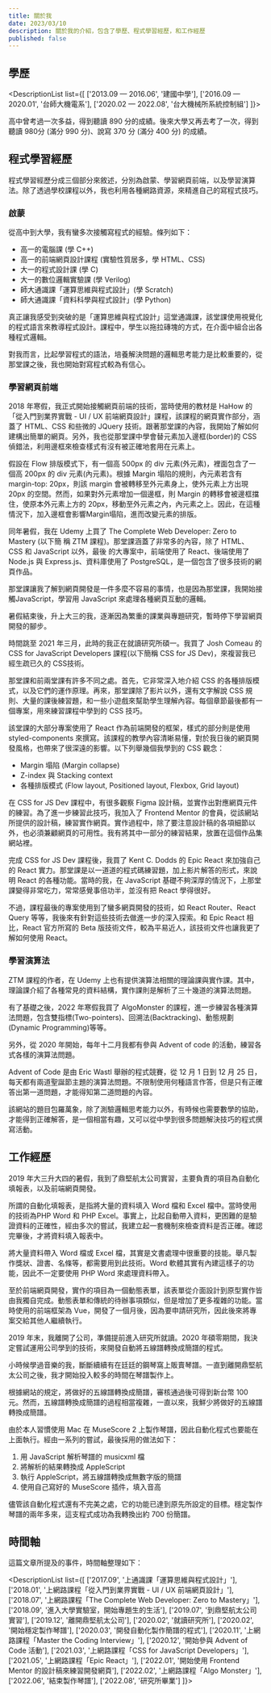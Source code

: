 ```yaml
---
title: 關於我
date: 2023/03/10
description: 關於我的介紹，包含了學歷、程式學習經歷，和工作經歷
published: false
---
```


## 學歷

<DescriptionList list={[
  ['2013.09 — 2016.06', '建國中學'],
  ['2016.09 — 2020.01', '台師大機電系'],
  ['2020.02 — 2022.08', '台大機械所系統控制組']
]}>
</DescriptionList>

高中曾考過一次多益，得到聽讀 890 分的成績。後來大學又再去考了一次，得到聽讀 980分 (滿分 990 分)、說寫 370 分 (滿分 400 分) 的成績。

## 程式學習經歷

程式學習經歷分成三個部分來敘述，分別為啟蒙、學習網頁前端，以及學習演算法。除了透過學校課程以外，我也利用各種網路資源，來精進自己的寫程式技巧。

### 啟蒙

從高中到大學，我有蠻多次接觸寫程式的經驗。條列如下：

- 高一的電腦課 (學 C++)
- 高一的前端網頁設計課程 (實驗性質居多，學 HTML、CSS)
- 大一的程式設計課 (學 C)
- 大一的數位邏輯實驗課 (學 Verilog)
- 師大通識課「運算思維與程式設計」(學 Scratch)
- 師大通識課「資料科學與程式設計」(學 Python)

真正讓我感受到突破的是「運算思維與程式設計」這堂通識課，該堂課使用視覺化的程式語言來教導程式設計。課程中，學生以拖拉磚塊的方式，在介面中組合出各種程式邏輯。

對我而言，比起學習程式的語法，培養解決問題的邏輯思考能力是比較重要的，從那堂課之後，我也開始對寫程式較為有信心。

### 學習網頁前端

2018 年寒假，我正式開始接觸網頁前端的技術，當時使用的教材是 HaHow 的「從入門到業界實戰 - UI / UX 前端網頁設計」課程，該課程的網頁實作部分，涵蓋了 HTML、CSS 和些微的 JQuery 技術。跟著那堂課的內容，我開始了解如何建構出簡單的網頁。另外，我也從那堂課中學會替元素加入邊框(border)的 CSS 偵錯法，利用邊框來檢查樣式有沒有被正確地套用在元素上。

<Sidenote title="不是百分之百有用">

假設在 Flow 排版模式下，有一個高 500px 的 div 元素(外元素)，裡面包含了一個高 200px 的 div 元素(內元素)。根據 Margin 塌陷的規則，內元素若含有 margin-top: 20px，則該 margin 會被轉移至外元素身上，使外元素上方出現 20px 的空間。然而，如果對外元素增加一個邊框，則 Margin 的轉移會被邊框擋住，使原本外元素上方的 20px，移動至外元素之內，內元素之上。因此，在這種情況下，加入邊框會影響Margin塌陷，進而改變元素的排版。

</Sidenote>

同年暑假，我在 Udemy 上買了 The Complete Web Developer: Zero to Mastery (以下簡
稱 ZTM 課程)。那堂課涵蓋了非常多的內容，除了 HTML、CSS 和 JavaScript 以外，最後
的大專案中，前端使用了 React、後端使用了 Node.js 與 Express.js、資料庫使用了
PostgreSQL，是一個包含了很多技術的網頁作品。

那堂課讓我了解到網頁開發是一件多麼不容易的事情，也是因為那堂課，我開始接觸JavaScript，學習用 JavaScript 來處理各種網頁互動的邏輯。

暑假結束後，升上大三的我，逐漸因為繁重的課業與專題研究，暫時停下學習網頁開發的腳步。

時間跳至 2021 年三月，此時的我正在就讀研究所碩一。我買了 Josh Comeau 的 CSS for JavaScript Developers 課程(以下簡稱 CSS for JS Dev)，來複習我已經生疏已久的 CSS技術。

那堂課和前兩堂課有許多不同之處。首先，它非常深入地介紹 CSS 的各種排版模式，以及它們的運作原理。再來，那堂課除了影片以外，還有文字解說 CSS 規則、大量的課後練習題，和一些小遊戲來幫助學生理解內容。每個章節最後都有一個專案，用來練習課程中學到的 CSS 技巧。

該堂課的大部分專案使用了 React 作為前端開發的框架，樣式的部分則是使用 styled-components 來撰寫。該課程的教學內容清晰易懂，對於我日後的網頁開發風格，也帶來了很深遠的影響。以下列舉幾個我學到的 CSS 觀念：

- Margin 塌陷 (Margin collapse)
- Z-index 與 Stacking context
- 各種排版模式 (Flow layout, Positioned layout, Flexbox, Grid layout)

在 CSS for JS Dev 課程中，有很多觀察 Figma 設計稿，並實作出對應網頁元件的練習。為了進一步練習此技巧，我加入了 Frontend Mentor 的會員，從該網站所提供的設計稿，練習實作網頁。實作過程中，除了要注意設計稿的各項細節以外，也必須兼顧網頁的可用性。我有將其中一部分的練習結果，放置在這個作品集網站裡。

完成 CSS for JS Dev 課程後，我買了 Kent C. Dodds 的 Epic React 來加強自己的 React 實力。那堂課是以一道道的程式碼練習題，加上影片解答的形式，來說明 React 的各種功能。當時的我，在 JavaScript 基礎不夠深厚的情況下，上那堂課變得非常吃力，常常感覺事倍功半，並沒有把 React 學得很好。

不過，課程最後的專案使用到了蠻多網頁開發的技術，如 React Router、React Query 等等，我後來有針對這些技術去做進一步的深入探索。和 Epic React 相比，React 官方所寫的 Beta 版技術文件，較為平易近人，該技術文件也讓我更了解如何使用 React。

### 學習演算法

ZTM 課程的作者，在 Udemy 上也有提供演算法相關的理論課與實作課。其中，理論課介紹了各種常見的資料結構，實作課則是解析了三十幾道的演算法問題。

有了基礎之後，2022 年寒假我買了 AlgoMonster 的課程，進一步練習各種演算法問題，包含雙指標(Two-pointers)、回溯法(Backtracking)、動態規劃(Dynamic Programming)等等。

另外，從 2020 年開始，每年十二月我都有參與 Advent of code 的活動，練習各式各樣的演算法問題。

<Sidenote title="Advent of Code">

Advent of Code 是由 Eric Wastl 舉辦的程式競賽，從 12 月 1 日到 12 月 25 日，每天都有兩道聖誕節主題的演算法問題。不限制使用何種語言作答，但是只有正確答出第一道問題，才能得知第二道問題的內容。

該網站的題目包羅萬象，除了測驗邏輯思考能力以外，有時候也需要數學的協助，才能得到正確解答，是一個相當有趣，又可以從中學到很多問題解決技巧的程式撰寫活動。

</Sidenote>

## 工作經歷

2019 年大三升大四的暑假，我到了鼎堅航太公司實習，主要負責的項目為自動化填報表，以及前端網頁開發。

所謂的自動化填報表，是指將大量的資料填入 Word 檔和 Excel 檔中。當時使用的技術為PHP Word 和 PHP Excel。事實上，比起自動帶入資料，更困難的是驗證資料的正確性，經由多次的嘗試，我建立起一套機制來檢查資料是否正確。確認完畢後，才將資料填入報表中。

<Sidenote title="現在還推薦 PHP Word 和 PHP Excel 嗎？">

將大量資料帶入 Word 檔或 Excel 檔，其實是文書處理中很重要的技能。舉凡製作獎狀、證書、名條等，都需要用到此技術。Word 軟體其實有內建這樣子的功能，因此不一定要使用 PHP Word 來處理資料帶入。

</Sidenote>

至於前端網頁開發，實作的項目為一個動態表單，該表單從介面設計到原型實作皆由我獨自完成。動態表單和傳統的待辦事項類似，但是增加了更多複雜的功能。當時使用的前端框架為 Vue，開發了一個月後，因為要申請研究所，因此後來將專案交給其他人繼續執行。

2019 年末，我離開了公司，準備提前進入研究所就讀。2020 年碩零期間，我決定嘗試運用公司學到的技術，來開發自動將五線譜轉換成簡譜的程式。

<Sidenote title="前情提要">

小時候學過音樂的我，斷斷續續有在廷廷的鋼琴窩上販賣琴譜。一直到離開鼎堅航太公司之後，我才開始投入較多的時間在琴譜製作上。

根據網站的規定，將做好的五線譜轉換成簡譜，審核通過後可得到新台幣 100 元。然而，五線譜轉換成簡譜的過程相當複雜，一直以來，我鮮少將做好的五線譜轉換成簡譜。

</Sidenote>

由於本人習慣使用 Mac 在 MuseScore 2 上製作琴譜，因此自動化程式也要能在上面執行。經由一系列的嘗試，最後採用的做法如下：

1. 用 JavaScript 解析琴譜的 musicxml 檔
2. 將解析的結果轉換成 AppleScript
3. 執行 AppleScript，將五線譜轉換成無數字版的簡譜
4. 使用自己寫好的 MuseScore 插件，填入音高

儘管該自動化程式還有不完美之處，它的功能已達到原先所設定的目標。穩定製作琴譜的兩年多來，這支程式成功為我轉換出約 700 份簡譜。

## 時間軸

這篇文章所提及的事件，時間軸整理如下：

<DescriptionList list={[
  ['2017.09', '上通識課「運算思維與程式設計」'],
  ['2018.01', '上網路課程「從入門到業界實戰 - UI / UX 前端網頁設計」'],
  ['2018.07', '上網路課程「The Complete Web Developer: Zero to Mastery」'],
  ['2018.09', '進入大學實驗室，開始專題生的生活'],
  ['2019.07', '到鼎堅航太公司實習'],
  ['2019.12', '離開鼎堅航太公司'],
  ['2020.02', '就讀研究所'],
  ['2020.02', '開始穩定製作琴譜'],
  ['2020.03', '開發自動化製作簡譜的程式'],
  ['2020.11', '上網路課程「Master the Coding Interview」'],
  ['2020.12', '開始參與 Advent of Code 活動'],
  ['2021.03', '上網路課程「CSS for JavaScript Developers」'],
  ['2021.05', '上網路課程「Epic React」'],
  ['2022.01', '開始使用 Frontend Mentor 的設計稿來練習開發網頁'],
  ['2022.02', '上網路課程「Algo Monster」'],
  ['2022.06', '結束製作琴譜'],
  ['2022.08', '研究所畢業']
]}>
</DescriptionList>